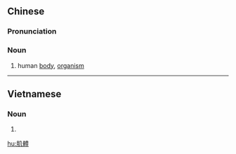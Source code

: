 {{also|肌体}}
==Chinese==
{{zh-forms|s=肌体}}

===Pronunciation===
{{zh-pron
|m=jītǐ
|c=gei1 tai2
|cat=n
}}

===Noun===
{{zh-noun}}

# human [[body]], [[organism]]

{{zh-cat|Anatomy}}

----

==Vietnamese==
{{vi-hantutab}}

===Noun===
{{vi-hantu}}

# {{han tu form of|cơ thể|human [[body]], [[organism]]}}

[[hu:肌體]]